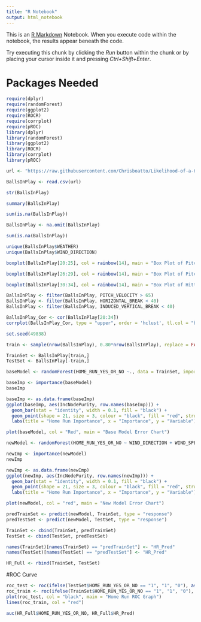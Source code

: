 ```yaml
---
title: "R Notebook"
output: html_notebook
---
```


This is an [R Markdown](http://rmarkdown.rstudio.com) Notebook. When you execute code within the notebook, the results appear beneath the code. 

Try executing this chunk by clicking the *Run* button within the chunk or by placing your cursor inside it and pressing *Ctrl+Shift+Enter*. 

# Packages Needed
```r
require(dplyr)
require(randomForest)
require(ggplot2)
require(ROCR)
require(corrplot)
require(pROC)
library(dplyr)
library(randomForest)
library(ggplot2)
library(ROCR)
library(corrplot)
library(pROC)
```

```r
url <- "https://raw.githubusercontent.com/Chrisboatto/Likelihood-of-a-Homerun/main/Balls%20in%20play.csv"
```

```r
BallsInPlay <- read.csv(url)
```

```r
str(BallsInPlay)
```

```r
summary(BallsInPlay)
```

```r
sum(is.na(BallsInPlay))
```

```r
BallsInPlay <- na.omit(BallsInPlay)
```

```r
sum(is.na(BallsInPlay))
```

```r
unique(BallsInPlay$WEATHER)
unique(BallsInPlay$WIND_DIRECTION)
```

```r
boxplot(BallsInPlay[20:25], col = rainbow(14), main = "Box Plot of Pitch Type Metrics", xlab = "Pitch Type Metrics", ylab = "Scores")

boxplot(BallsInPlay[26:29], col = rainbow(14), main = "Box Plot of Pitch Location Metrics", xlab = "Pitch Location Metrics", ylab = "Scores")

boxplot(BallsInPlay[30:34], col = rainbow(14), main = "Box Plot of Hitting Metrics", xlab = "Categories", ylab = "Scores")
```

```r
BallsInPlay <- filter(BallsInPlay, PITCH_VELOCITY > 65)
BallsInPlay <- filter(BallsInPlay, HORIZONTAL_BREAK < 40)
BallsInPlay <- filter(BallsInPlay, INDUCED_VERTICAL_BREAK < 40)
```

```r
BallsInPlay_Cor <- cor(BallsInPlay[20:34])
corrplot(BallsInPlay_Cor, type = "upper", order = 'hclust', tl.col = "blue")
```

```r
set.seed(49838)

train <- sample(nrow(BallsInPlay), 0.80*nrow(BallsInPlay), replace = FALSE)

TrainSet <- BallsInPlay[train,]
TestSet <- BallsInPlay[-train,]
```

```r
baseModel <- randomForest(HOME_RUN_YES_OR_NO ~., data = TrainSet, importance = TRUE, ntrees = 50)
```

```r
baseImp <- importance(baseModel)
baseImp
```

```r
baseImp <- as.data.frame(baseImp)
ggplot(baseImp, aes(IncNodePurity, row.names(baseImp))) + 
  geom_bar(stat = "identity", width = 0.1, fill = "black") + 
  geom_point(shape = 21, size = 3, colour = "black", fill = "red", stroke = 2) + 
  labs(title = "Home Run Importance", x = "Importance", y = "Variable")
```

```r
plot(baseModel, col = "Red", main = "Base Model Error Chart")
```

```r
newModel <- randomForest(HOME_RUN_YES_OR_NO ~ WIND_DIRECTION + WIND_SPEED + WEATHER + PITCH_LOCATION_HEIGHT + PITCH_LOCATION_SIDE + PITCH_VELOCITY + EXIT_VELOCITY + LAUNCH_ANGLE + LAUNCH_DIRECTION + TEMPERATURE + VERTICAL_APPROACH_ANGLE + HORIZONTAL_APPROACH_ANGLE + HORIZONTAL_BREAK + INDUCED_VERTICAL_BREAK, data = TrainSet, importance = TRUE, ntrees = 100, maxnodes = 5)
```

```r
newImp <- importance(newModel)
newImp

newImp <- as.data.frame(newImp)
ggplot(newImp, aes(IncNodePurity, row.names(newImp))) + 
  geom_bar(stat = "identity", width = 0.1, fill = "black") + 
  geom_point(shape = 21, size = 3, colour = "black", fill = "red", stroke = 2) + 
  labs(title = "Home Run Importance", x = "Importance", y = "Variable")
```

```r
plot(newModel, col = "red", main = "New Model Error Chart")
```

```r
predTrainSet <- predict(newModel, TrainSet, type = "response")
predTestSet <- predict(newModel, TestSet, type = "response")
```

```r
TrainSet <- cbind(TrainSet, predTrainSet)
TestSet <- cbind(TestSet, predTestSet)
```

```r
names(TrainSet)[names(TrainSet) == "predTrainSet"] <- "HR_Pred"
names(TestSet)[names(TestSet) == "predTestSet"] <- "HR_Pred"
```

```r
HR_Full <- rbind(TrainSet, TestSet)
```


#ROC Curve

```r
roc_test <- roc(ifelse(TestSet$HOME_RUN_YES_OR_NO == "1", "1", "0"), as.numeric(TestSet$HR_Pred))
roc_train <- roc(ifelse(TrainSet$HOME_RUN_YES_OR_NO == "1", "1", "0"), as.numeric(TrainSet$HR_Pred))
plot(roc_test, col = "black", main = "Home Run ROC Graph")
lines(roc_train, col = "red")
```

```r
auc(HR_Full$HOME_RUN_YES_OR_NO, HR_Full$HR_Pred)
```


